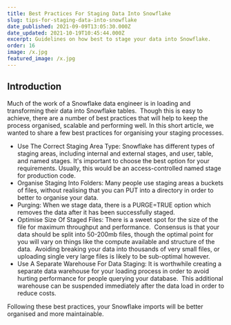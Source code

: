 ```yaml
---
title: Best Practices For Staging Data Into Snowflake
slug: tips-for-staging-data-into-snowflake
date_published: 2021-09-09T13:05:30.000Z
date_updated: 2021-10-19T10:45:44.000Z
excerpt: Guidelines on how best to stage your data into Snowflake.
order: 16
image: /x.jpg
featured_image: /x.jpg
---
```


## Introduction

Much of the work of a Snowflake data engineer is in loading and transforming their data into Snowflake tables.  Though this is easy to achieve, there are a number of best practices that will help to keep the process organised, scalable and performing well.  In this short article, we wanted to share a few best practices for organising your staging processes.  

- Use The Correct Staging Area Type: Snowflake has different types of staging areas, including internal and external stages, and user, table, and named stages. It's important to choose the best option for your requirements.  Usually, this would be an access-controlled named stage for production code.  
- Organise Staging Into Folders: Many people use staging areas a buckets of files, without realising that you can PUT into a directory in order to better to organise your data.  
- Purging: When we stage data, there is a PURGE=TRUE option which removes the data after it has been successfully staged.
- Optimise Size Of Staged Files: There is a sweet spot for the size of the file for maximum throughput and performance.  Consensus is that your data should be split into 50-200mb files, though the optimal point for you will vary on things like the compute available and structure of the data.  Avoiding breaking your data into thousands of very small files, or uploading single very large files is likely to be sub-optimal however.  
- Use A Separate Warehouse For Data Staging:  It is worthwhile creating a separate data warehouse for your loading process in order to avoid hurting performance for people querying your database.  This additional warehouse can be suspended immediately after the data load in order to reduce costs. 

Following these best practices, your Snowflake imports will be better organised and more maintainable.  